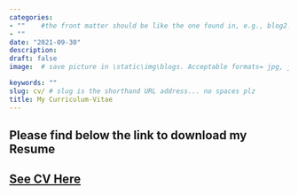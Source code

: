 ```yaml
---
categories:  
- ""    #the front matter should be like the one found in, e.g., blog2.md. It cannot be like the normal Rmd we used
- ""
date: "2021-09-30"
description: 
draft: false
image:  # save picture in \static\img\blogs. Acceptable formats= jpg, jpeg, or png . Your iPhone pics wont work

keywords: ""
slug: cv/ # slug is the shorthand URL address... no spaces plz
title: My Curriculum-Vitae
---
```


## Please find below the link to download my Resume
## [See CV Here](https://drive.google.com/file/d/1gpWQoB81Cu6Dxeyn80imjE96JnnhtT6U/view?usp=sharing)
